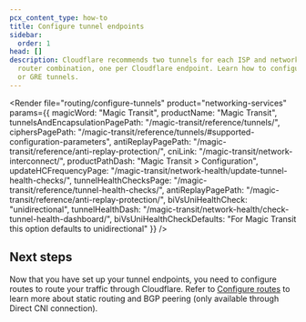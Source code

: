 ```yaml
---
pcx_content_type: how-to
title: Configure tunnel endpoints
sidebar:
  order: 1
head: []
description: Cloudflare recommends two tunnels for each ISP and network location
  router combination, one per Cloudflare endpoint. Learn how to configure IPsec
  or GRE tunnels.
---
```



<Render file="routing/configure-tunnels"
	product="networking-services"
	params={{
		magicWord: "Magic Transit",
		productName: "Magic Transit",
		tunnelsAndEncapsulationPagePath: "/magic-transit/reference/tunnels/",
		ciphersPagePath: "/magic-transit/reference/tunnels/#supported-configuration-parameters",
		antiReplayPagePath: "/magic-transit/reference/anti-replay-protection/",
		cniLink: "/magic-transit/network-interconnect/",
		productPathDash: "Magic Transit > Configuration",
		updateHCFrequencyPage: "/magic-transit/network-health/update-tunnel-health-checks/",
		tunnelHealthChecksPage: "/magic-transit/reference/tunnel-health-checks/",
		antiReplayPagePath: "/magic-transit/reference/anti-replay-protection/",
		biVsUniHealthCheck: "unidirectional",
		tunnelHealthDash: "/magic-transit/network-health/check-tunnel-health-dashboard/",
		biVsUniHealthCheckDefaults: "For Magic Transit this option defaults to unidirectional"
	}} />

## Next steps

Now that you have set up your tunnel endpoints, you need to configure routes to route your traffic through Cloudflare. Refer to [Configure routes](/magic-transit/how-to/configure-routes/) to learn more about static routing and BGP peering (only available through Direct CNI connection).